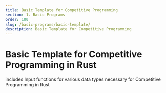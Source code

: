 ```yaml
---
title: Basic Template for Competitive Programming
section: 1. Basic Programs
order: 100
slug: /basic-programs/basic-template/
description: Basic Template for Competitive Programming
---
```


# Basic Template for Competitive Programming in Rust
includes Input functions for various data types necessary for Competitive Programming in Rust

